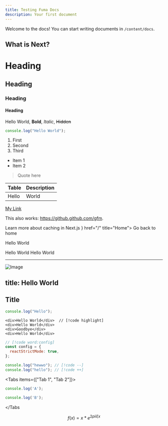 ```yaml
---
title: Testing Fuma Docs
description: Your first document
---
```


Welcome to the docs! You can start writing documents in `/content/docs`.

## What is Next?

<Cards>
  <Card title="Learn more about Next.js" href="https://nextjs.org/docs" />
  <Card title="Learn more about Fumadocs" href="https://fumadocs.vercel.app" />
</Cards>

# Heading

## Heading

### Heading

#### Heading

Hello World, **Bold**, _Italic_, ~~Hidden~~

```js
console.log("Hello World");
```

1. First
2. Second
3. Third

- Item 1
- Item 2

> Quote here

| Table | Description |
| ----- | ----------- |
| Hello | World       |

[My Link](https://github.github.com/gfm)

This also works: https://github.github.com/gfm.

<Cards>
  <Card
    href="https://nextjs.org/docs/app/building-your-application/data-fetching/fetching-caching-and-revalidating"
    title="Fetching, Caching, and Revalidating"
  >
    Learn more about caching in Next.js
  </Card>
</Cards>

 
<Cards>
  <Card icon={<HomeIcon />} href="/" title="Home">
    Go back to home
  </Card>
</Cards

>

<Callout>Hello World</Callout>

<Callout title="Title">Hello World</Callout>
<Callout title="Title" type="error">
  Hello World
</Callout>

---

![Image](https://repository-images.githubusercontent.com/531274736/36563ce9-7d1c-46f4-a31f-53dead093577)

## title: Hello World

## Title

```ts title="Title"
console.log("Hello");
```

```tsx
<div>Hello World</div>  // [!code highlight]
<div>Hello World</div>
<div>Goodbye</div>
<div>Hello World</div>
```

```js
// [!code word:config]
const config = {
  reactStrictMode: true,
};
```

```ts
console.log("hewwo"); // [!code --]
console.log("hello"); // [!code ++]
```

 
<Tabs items={["Tab 1", "Tab 2"]}>
 
```ts tab="Tab 1"
console.log('A');
```
 
```ts tab="Tab 2"
console.log('B');
```
 
</Tabs

>

```math
f(x) = x * e^{2 pi i \xi x}
```

